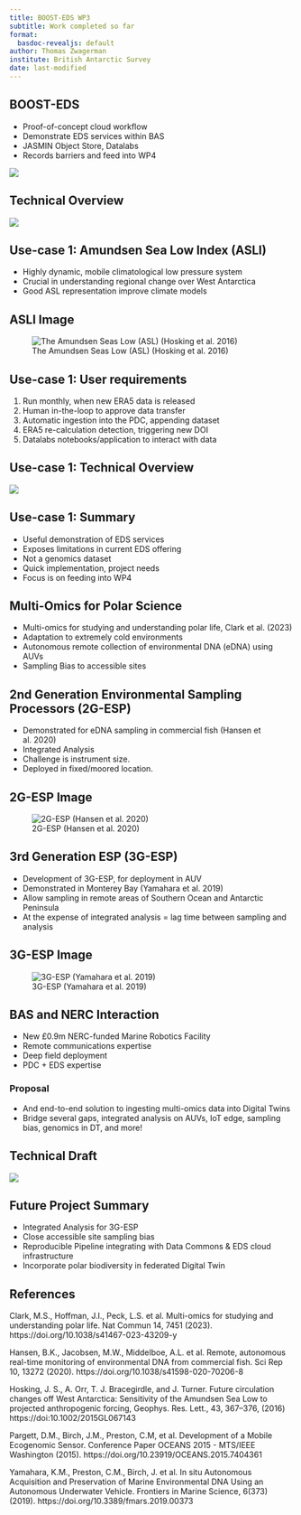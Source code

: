 ```yaml
---
title: BOOST-EDS WP3
subtitle: Work completed so far
format:
  basdoc-revealjs: default
author: Thomas Zwagerman
institute: British Antarctic Survey
date: last-modified
---
```


## BOOST-EDS

-   Proof-of-concept cloud workflow
-   Demonstrate EDS services within BAS
-   JASMIN Object Store, Datalabs
-   Records barriers and feed into WP4

![](https://cdn.web.bas.ac.uk/bas-style-kit/0.6.1/img/logos-symbols/bas-logo-inverse-transparent-256.png)

## Technical Overview

![](images/cloud-example.jpg)

## Use-case 1: Amundsen Sea Low Index (ASLI)

-   Highly dynamic, mobile climatological low pressure system
-   Crucial in understanding regional change over West Antarctica
-   Good ASL representation improve climate models

## ASLI Image

![The Amundsen Seas Low (ASL) (Hosking et al. 2016)](images/asl.jpg)

## Use-case 1: User requirements

1.  Run monthly, when new ERA5 data is released
2.  Human in-the-loop to approve data transfer
3.  Automatic ingestion into the PDC, appending dataset
4.  ERA5 re-calculation detection, triggering new DOI
5.  Datalabs notebooks/application to interact with data

## Use-case 1: Technical Overview
![](images/asli-example.jpg)

## Use-case 1: Summary
- Useful demonstration of EDS services
- Exposes limitations in current EDS offering
- Not a genomics dataset
- Quick implementation, project needs
- Focus is on feeding into WP4

## Multi-Omics for Polar Science

-   Multi-omics for studying and understanding polar life, Clark et al. (2023)
-   Adaptation to extremely cold environments
-   Autonomous remote collection of environmental DNA (eDNA) using AUVs
-   Sampling Bias to accessible sites

## 2nd Generation Environmental Sampling Processors (2G-ESP)

-   Demonstrated for eDNA sampling in commercial fish (Hansen et al. 2020)
-   Integrated Analysis
-   Challenge is instrument size.
-   Deployed in fixed/moored location.

## 2G-ESP Image

![2G-ESP (Hansen et al. 2020)](images/2GESP-Hansenetal2020.webp)

## 3rd Generation ESP (3G-ESP)

-   Development of 3G-ESP, for deployment in AUV
-   Demonstrated in Monterey Bay (Yamahara et al. 2019)
-   Allow sampling in remote areas of Southern Ocean and Antarctic Peninsula
-   At the expense of integrated analysis = lag time between sampling and analysis

## 3G-ESP Image

![3G-ESP (Yamahara et al. 2019)](images/3GESP-Yamaharaetal2019.jpg)

## BAS and NERC Interaction

-   New £0.9m NERC-funded Marine Robotics Facility
-   Remote communications expertise
-   Deep field deployment
-   PDC + EDS expertise

### Proposal
- And end-to-end solution to ingesting multi-omics data into Digital Twins
- Bridge several gaps, integrated analysis on AUVs, IoT edge, sampling bias, genomics in DT, and more!

## Technical Draft

![](images/multiomics-for-dts.drawio.png)

## Future Project Summary

-   Integrated Analysis for 3G-ESP
-   Close accessible site sampling bias
-   Reproducible Pipeline integrating with Data Commons & EDS cloud infrastructure
-   Incorporate polar biodiversity in federated Digital Twin


## References {.smaller}

Clark, M.S., Hoffman, J.I., Peck, L.S. et al. Multi-omics for studying and understanding polar life. Nat Commun 14, 7451 (2023). https://doi.org/10.1038/s41467-023-43209-y

Hansen, B.K., Jacobsen, M.W., Middelboe, A.L. et al. Remote, autonomous real-time monitoring of environmental DNA from commercial fish. Sci Rep 10, 13272 (2020). https://doi.org/10.1038/s41598-020-70206-8

Hosking, J. S., A. Orr, T. J. Bracegirdle, and J. Turner. Future circulation changes off West Antarctica: Sensitivity of the Amundsen Sea Low to projected anthropogenic forcing, Geophys. Res. Lett., 43, 367--376, (2016) https://doi:10.1002/2015GL067143

Pargett, D.M., Birch, J.M., Preston, C.M, et al. Development of a Mobile Ecogenomic Sensor. Conference Paper OCEANS 2015 - MTS/IEEE Washington (2015). https://doi.org/10.23919/OCEANS.2015.7404361

Yamahara, K.M., Preston, C.M., Birch, J. et al. In situ Autonomous Acquisition and Preservation of Marine Environmental DNA Using an Autonomous Underwater Vehicle. Frontiers in Marine Science, 6(373) (2019). https://doi.org/10.3389/fmars.2019.00373
